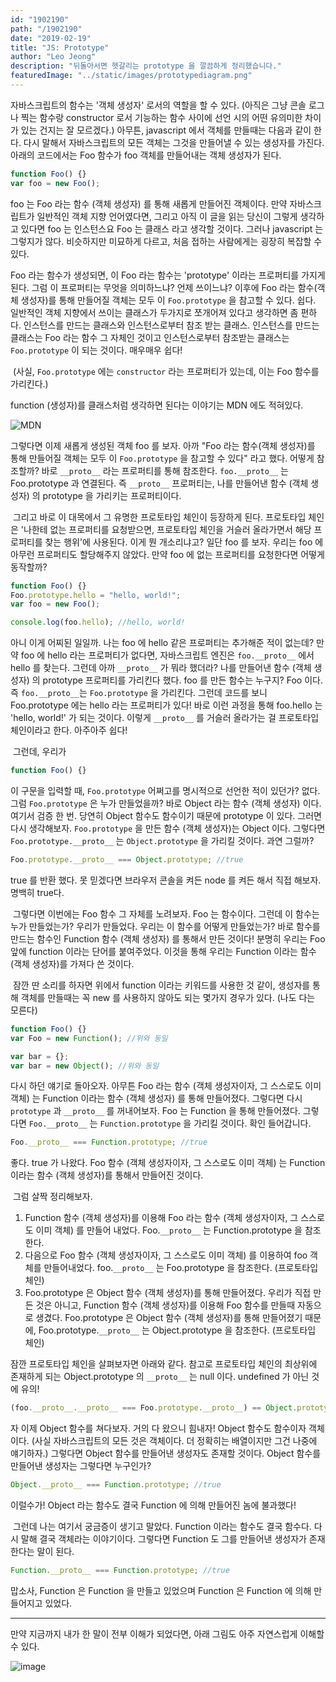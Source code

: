 ```yaml
---
id: "1902190"
path: "/1902190"
date: "2019-02-19"
title: "JS: Prototype"
author: "Leo Jeong"
description: "뒤돌아서면 헷갈리는 prototype 을 깔끔하게 정리했습니다."
featuredImage: "../static/images/prototypediagram.png"
---
```


자바스크립트의 함수는 '객체 생성자' 로서의 역할을 할 수 있다. (아직은 그냥 콘솔 로그나 찍는 함수랑 constructor 로서 기능하는 함수 사이에 선언 시의 어떤 유의미한 차이가 있는 건지는 잘 모르겠다.) 아무튼, javascript 에서 객체를 만들때는 다음과 같이 한다. 다시 말해서 자바스크립트의 모든 객체는 그것을 만들어낼 수 있는 생성자를 가진다. 아래의 코드에서는 Foo 함수가 foo 객체를 만들어내는 객체 생성자가 된다.

```javascript
function Foo() {}
var foo = new Foo();
```

foo 는 Foo 라는 함수 (객체 생성자) 를 통해 새롭게 만들어진 객체이다. 만약 자바스크립트가 일반적인 객체 지향 언어였다면, 그리고 아직 이 글을 읽는 당신이 그렇게 생각하고 있다면 foo 는 인스턴스요 Foo 는 클래스 라고 생각할 것이다. 그러나 javascript 는 그렇지가 않다. 비슷하지만 미묘하게 다르고, 처음 접하는 사람에게는 굉장히 복잡할 수 있다.

Foo 라는 함수가 생성되면, 이 Foo 라는 함수는 'prototype' 이라는 프로퍼티를 가지게 된다. 그럼 이 프로퍼티는 무엇을 의미하느냐? 언제 쓰이느냐? 이후에 Foo 라는 함수(객체 생성자)를 통해 만들어질 객체는 모두 이 `Foo.prototype` 을 참고할 수 있다. 쉽다. 일반적인 객체 지향에서 쓰이는 클래스가 두가지로 쪼개어져 있다고 생각하면 좀 편하다. 인스턴스를 만드는 클래스와 인스턴스로부터 참조 받는 클래스. 인스턴스를 만드는 클래스는 Foo 라는 함수 그 자체인 것이고 인스턴스로부터 참조받는 클래스는 `Foo.prototype` 이 되는 것이다. 매우매우 쉽다!

​
(사실, `Foo.prototype` 에는 `constructor` 라는 프로퍼티가 있는데, 이는 Foo 함수를 가리킨다.)

function (생성자)를 클래스처럼 생각하면 된다는 이야기는 MDN 에도 적혀있다.

![MDN](../static/images/mdn_screenshot.png)

그렇다면 이제 새롭게 생성된 객체 foo 를 보자. 아까 "Foo 라는 함수(객체 생성자)를 통해 만들어질 객체는 모두 이 `Foo.prototype` 을 참고할 수 있다" 라고 했다. 어떻게 참조할까? 바로 `__proto__` 라는 프로퍼티를 통해 참조한다. `foo.__proto__` 는 Foo.prototype 과 연결된다. 즉 `__proto__` 프로퍼티는, 나를 만들어낸 함수 (객체 생성자) 의 prototype 을 가리키는 프로퍼티이다.

​
그리고 바로 이 대목에서 그 유명한 프로토타입 체인이 등장하게 된다. 프로토타입 체인은 '나한테 없는 프로퍼티를 요청받으면, 프로토타입 체인을 거슬러 올라가면서 해당 프로퍼티를 찾는 행위'에 사용된다. 이게 뭔 개소리냐고? 일단 foo 를 보자. 우리는 foo 에 아무런 프로퍼티도 할당해주지 않았다. 만약 foo 에 없는 프로퍼티를 요청한다면 어떻게 동작할까?

```javascript
function Foo() {}
Foo.prototype.hello = "hello, world!";
var foo = new Foo();

console.log(foo.hello); //hello, world!
```

아니 이게 어찌된 일일까. 나는 foo 에 hello 같은 프로퍼티는 추가해준 적이 없는데? 만약 foo 에 hello 라는 프로퍼티가 없다면, 자바스크립트 엔진은 `foo.__proto__` 에서 hello 를 찾는다. 그런데 아까 `__proto__` 가 뭐라 했더라? 나를 만들어낸 함수 (객체 생성자) 의 prototype 프로퍼티를 가리킨다 했다. foo 를 만든 함수는 누구지? Foo 이다. 즉 `foo.__proto__`는 `Foo.prototype` 을 가리킨다. 그런데 코드를 보니 Foo.prototype 에는 hello 라는 프로퍼티가 있다! 바로 이런 과정을 통해 foo.hello 는 'hello, world!' 가 되는 것이다. 이렇게 `__proto__` 를 거슬러 올라가는 걸 프로토타입 체인이라고 한다. 아주아주 쉽다!

​
그런데, 우리가

```javascript
function Foo() {}
```

이 구문을 입력할 때, `Foo.prototype` 어쩌고를 명시적으로 선언한 적이 있던가? 없다. 그럼 `Foo.prototype` 은 누가 만들었을까? 바로 Object 라는 함수 (객체 생성자) 이다. 여기서 검증 한 번. 당연히 Object 함수도 함수이기 때문에 prototype 이 있다. 그러면 다시 생각해보자. `Foo.prototype` 을 만든 함수 (객체 생성자)는 Object 이다. 그렇다면 `Foo.prototype.__proto__` 는 `Object.prototype` 을 가리킬 것이다. 과연 그럴까?

```javascript
Foo.prototype.__proto__ === Object.prototype; //true
```

true 를 반환 했다. 못 믿겠다면 브라우저 콘솔을 켜든 node 를 켜든 해서 직접 해보자. 명백히 true다.

​
그렇다면 이번에는 Foo 함수 그 자체를 노려보자. Foo 는 함수이다. 그런데 이 함수는 누가 만들었는가? 우리가 만들었다. 우리는 이 함수를 어떻게 만들었는가? 바로 함수를 만드는 함수인 Function 함수 (객체 생성자) 를 통해서 만든 것이다! 분명히 우리는 Foo 앞에 function 이라는 단어를 붙여주었다. 이것을 통해 우리는 Function 이라는 함수 (객체 생성자)를 가져다 쓴 것이다.

​
잠깐 딴 소리를 하자면 위에서 function 이라는 키워드를 사용한 것 같이, 생성자를 통해 객체를 만들때는 꼭 new 를 사용하지 않아도 되는 몇가지 경우가 있다. (나도 다는 모른다)

```javascript
function Foo() {}
var Foo = new Function(); //위와 동일

var bar = {};
var bar = new Object(); //위와 동일
```

다시 하던 얘기로 돌아오자. 아무튼 Foo 라는 함수 (객체 생성자이자, 그 스스로도 이미 객체) 는 Function 이라는 함수 (객체 생성자) 를 통해 만들어졌다. 그렇다면 다시 `prototype` 과 `__proto__` 를 꺼내어보자. Foo 는 Function 을 통해 만들어졌다. 그렇다면 `Foo.__proto__` 는 `Function.prototype` 을 가리킬 것이다. 확인 들어갑니다.

```javascript
Foo.__proto__ === Function.prototype; //true
```

좋다. true 가 나왔다. Foo 함수 (객체 생성자이자, 그 스스로도 이미 객체) 는 Function 이라는 함수 (객체 생성자)를 통해서 만들어진 것이다.

​
그럼 살짝 정리해보자.

1. Function 함수 (객체 생성자)를 이용해 Foo 라는 함수 (객체 생성자이자, 그 스스로도 이미 객체) 를 만들어 내었다. Foo.`__proto__` 는 Function.prototype 을 참조한다.​
2. 다음으로 Foo 함수 (객체 생성자이자, 그 스스로도 이미 객체) 를 이용하여 foo 객체를 만들어내었다. foo.`__proto__` 는 Foo.prototype 을 참조한다. (프로토타입 체인)
3. Foo.prototype 은 Object 함수 (객체 생성자)를 통해 만들어졌다. 우리가 직접 만든 것은 아니고, Function 함수 (객체 생성자)를 이용해 Foo 함수를 만들때 자동으로 생겼다. Foo.prototype 은 Object 함수 (객체 생성자)를 통해 만들어졌기 때문에, Foo.prototype.`__proto__` 는 Object.prototype 을 참조한다. (프로토타입 체인)

잠깐 프로토타입 체인을 살펴보자면 아래와 같다. 참고로 프로토타입 체인의 최상위에 존재하게 되는 Object.prototype 의 `__proto__` 는 null 이다. undefined 가 아닌 것에 유의!

```javascript
(foo.__proto__.__proto__ === Foo.prototype.__proto__) == Object.prototype;
```

자 이제 Object 함수를 쳐다보자. 거의 다 왔으니 힘내자! Object 함수도 함수이자 객체이다. (사실 자바스크립트의 모든 것은 객체이다. 더 정확히는 배열이지만 그건 나중에 얘기하자.) 그렇다면 Object 함수를 만들어낸 생성자도 존재할 것이다. Object 함수를 만들어낸 생성자는 그렇다면 누구인가?

```javascript
Object.__proto__ === Function.prototype; //true
```

이럴수가! Object 라는 함수도 결국 Function 에 의해 만들어진 놈에 불과했다!

​
그런데 나는 여기서 궁금증이 생기고 말았다. Function 이라는 함수도 결국 함수다. 다시 말해 결국 객체라는 이야기이다. 그렇다면 Function 도 그를 만들어낸 생성자가 존재한다는 말이 된다.

```javascript
Function.__proto__ === Function.prototype; //true
```

맙소사, Function 은 Function 을 만들고 있었으며 Function 은 Function 에 의해 만들어지고 있었다.

---

만약 지금까지 내가 한 말이 전부 이해가 되었다면, 아래 그림도 아주 자연스럽게 이해할 수 있다.

![image](../static/images/prototypediagram.png)
